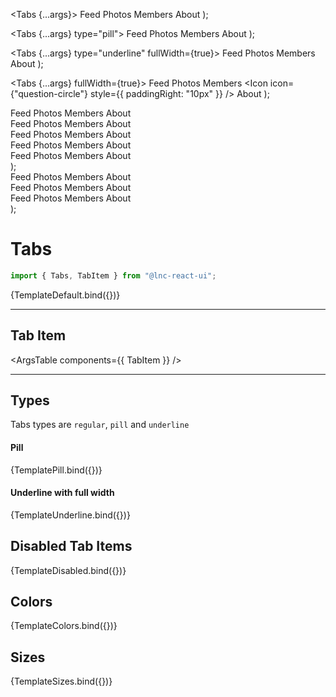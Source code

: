 
<Meta title="Layout/Tabs" component={Tabs} />

  <Tabs {...args}>
    <TabItem active={true}>Feed</TabItem>
    <TabItem>Photos</TabItem>
    <TabItem>Members</TabItem>
    <TabItem>About</TabItem>
  </Tabs>
);

  <Tabs {...args} type="pill">
    <TabItem>Feed</TabItem>
    <TabItem active={true}>Photos</TabItem>
    <TabItem>Members</TabItem>
    <TabItem>About</TabItem>
  </Tabs>
);

  <Tabs {...args} type="underline" fullWidth={true}>
    <TabItem>Feed</TabItem>
    <TabItem active={true}>Photos</TabItem>
    <TabItem>Members</TabItem>
    <TabItem>About</TabItem>
  </Tabs>
);

  <Tabs {...args} fullWidth={true}>
    <TabItem active={true}>Feed</TabItem>
    <TabItem disabled={true}>Photos</TabItem>
    <TabItem disabled={true}>Members</TabItem>
    <TabItem>
      <Icon icon={"question-circle"} style={{ paddingRight: "10px" }} />
      About
    </TabItem>
  </Tabs>
);

  <div>
    <Tabs {...args} color="primary" fullWidth={true}>
      <TabItem>Feed</TabItem>
      <TabItem active={true}>Photos</TabItem>
      <TabItem>Members</TabItem>
      <TabItem>About</TabItem>
    </Tabs>
    <br />
    <Tabs {...args} color="secondary" fullWidth={true}>
      <TabItem>Feed</TabItem>
      <TabItem active={true}>Photos</TabItem>
      <TabItem>Members</TabItem>
      <TabItem>About</TabItem>
    </Tabs>
    <br />
    <Tabs {...args} color="success" fullWidth={true}>
      <TabItem>Feed</TabItem>
      <TabItem active={true}>Photos</TabItem>
      <TabItem>Members</TabItem>
      <TabItem>
        <Icon icon={"question-circle"} style={{ paddingRight: "10px" }} />
        About
      </TabItem>
    </Tabs>
    <br />
    <Tabs {...args} color="warning" fullWidth={true} type="underline">
      <TabItem>Feed</TabItem>
      <TabItem active={true}>Photos</TabItem>
      <TabItem>Members</TabItem>
      <TabItem>About</TabItem>
    </Tabs>
    <br />
    <Tabs {...args} color="danger" fullWidth={true} type="underline">
      <TabItem>Feed</TabItem>
      <TabItem active={true}>Photos</TabItem>
      <TabItem>Members</TabItem>
      <TabItem>
        <Icon icon={"question-circle"} style={{ paddingRight: "10px" }} />
        About
      </TabItem>
    </Tabs>
  </div>
);

  <div>
    <Tabs {...args} color="primary" fullWidth={true} size="small">
      <TabItem>Feed</TabItem>
      <TabItem active={true}>Photos</TabItem>
      <TabItem>Members</TabItem>
      <TabItem>About</TabItem>
    </Tabs>
    <br />
    <Tabs {...args} color="secondary" fullWidth={true} size="medium">
      <TabItem>Feed</TabItem>
      <TabItem active={true}>Photos</TabItem>
      <TabItem>Members</TabItem>
      <TabItem>About</TabItem>
    </Tabs>
    <br />
    <Tabs {...args} color="success" fullWidth={true} size="large">
      <TabItem>Feed</TabItem>
      <TabItem active={true}>Photos</TabItem>
      <TabItem>Members</TabItem>
      <TabItem>About</TabItem>
    </Tabs>
  </div>
);

# Tabs

```jsx
import { Tabs, TabItem } from "@lnc-react-ui";
```

<Canvas withSource="open">
  <Story name="Default" args={{}}>
    {TemplateDefault.bind({})}
  </Story>
</Canvas>

<ArgsTable story="Default" />

---

## Tab Item

<ArgsTable components={{ TabItem }} />

---

## Types

Tabs types are `regular`, `pill` and `underline`

#### Pill

<Canvas>
  <Story name="Pill" args={{}}>
    {TemplatePill.bind({})}
  </Story>
</Canvas>

#### Underline with full width

<Canvas>
  <Story name="Underline" args={{}}>
    {TemplateUnderline.bind({})}
  </Story>
</Canvas>

## Disabled Tab Items

<Canvas>
  <Story name="Disabled Tabs" args={{}}>
    {TemplateDisabled.bind({})}
  </Story>
</Canvas>

## Colors

<Canvas>
  <Story name="Colors" args={{}}>
    {TemplateColors.bind({})}
  </Story>
</Canvas>

## Sizes

<Canvas>
  <Story name="Sizes" args={{}}>
    {TemplateSizes.bind({})}
  </Story>
</Canvas>
